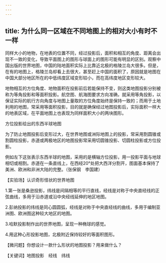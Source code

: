 ```yaml
---
---
---
```

title: 为什么同一区域在不同地图上的相对大小有时不一样
---




同样大小的地物，在地表的位置不同，经过投影后，面积和相互的角度、距离会出现不一致的变化，导致平面图上的图形与球面上的图形可能有明显的区别。观察中国出版的世界地图，中国的陆地面积实际上比靠近北极的格陵兰岛大很多。但是，在有的地图上，格陵兰岛却看上去很大，甚至赶上中国的面积了，原因就是地图在中国大部分地区所在的中低纬度区域变形较小，而在高纬度地区变形较大。

地物相互的方位角度、地物面积在投影前后若能保持不变，则这类地图投影分别被称为等角投影和等面积投影。航空图、航海图要求方向准确，就采用等角投影，以保证实际的航行方向角度与地图上量取的方位角度始终是保持一致的；而用于土地利用的地图，常采用等面积投影，目的就是确保经过地图投影后，实际面积一样大的地表区域，在平面地图上也表现为同样面积大小的两块图形。

方位投影绘出的东西半球地图



为了防止地图投影后变形过大，在世界地图或洲际地图上的投影，常采用割圆锥或割圆柱投影，赤道或两极地区的地图投影常采用切圆锥投影、切圆柱投影或方位投影。

例如左下这张表示东西半球的地图，采用的是横轴方位投影，用一投影平面与地球相切或相割。赤道在一条直线上，在西经20°处把大西洋分割开，图面基本保持了美洲、欧洲和非洲大陆的完整。（张保钢　李国建）





【实验场】认识奇形怪状的世界地图

1.第一张是桑逊投影，纬线是间隔相等的平行直线，经线是对称于中央直经线的正弦曲线，多用于沿赤道或沿中央经线延伸的地区地图。

2.彭纳投影的纬线是同心圆圆弧，经线是对称于中央直经线的曲线，多用于编制亚洲图、欧洲图这种较大地区的地图。

3.哈默投影制作出的世界地图，呈现一种椭球的感觉。

4.用这种心形投影地图，北极附近保持较好的等面积图形。



【微问题】你想设计一款什么形状的地图投影？用来做什么？

【关键词】地图投影　经线　纬线
